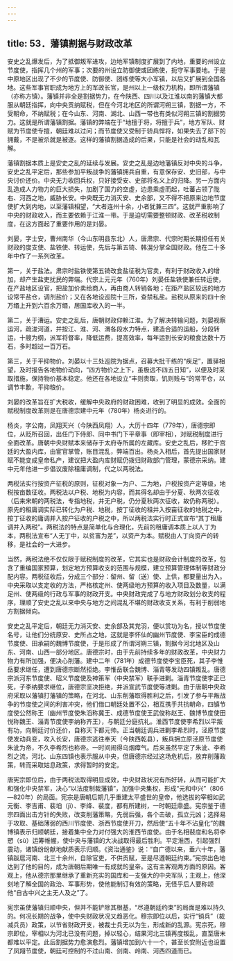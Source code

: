 ```yaml
---
---
---
```

title: 53．藩镇割据与财政改革
---




安史之乱爆发后，为了抵御叛军进攻，边地军镇制度扩展到了内地，重要的州设立节度使，指挥几个州的军事；次要的州设立防御使或团练使，扼守军事要地。于是中原地区出现了不少的节度使、防御使、团练使等大小军镇，以后又扩展到全国各地。这些军事官职成为地方上的军政长官，是州以上一级权力机构，即所谓藩镇（亦称方镇）。藩镇并非全是割据势力，在今陕西、四川以及江淮以南的藩镇大都服从朝廷指挥，向中央贡纳赋税，但在今河北地区的所谓河朔三镇，割据一方，不受朝命，不纳赋税；在今山东、河南、湖北、山西一带也有类似河朔三镇的割据势力。这就是所谓藩镇割据。藩镇的弊端在于“地擅于将，将擅于兵”，地方军队、财赋为节度使专擅，朝廷难以过问；而节度使又受制于骄兵悍将，如果失去了部下的拥戴，不是被杀就是被逐。这样的藩镇割据造成的后果，只能是社会的动乱和瓦解。

藩镇割据本质上是安史之乱的延续与发展。安史之乱是边地藩镇反对中央的斗争，安史之乱平定后，那些参加平叛战争的藩镇拥兵自重，有意保存安、史旧部，与中央讨价还价。中央无力收回兵权，只好接受安、史部将名义上的归降。另一方面内乱造成人力物力的巨大损失，加剧了国力的空虚，边患乘虚而起，吐蕃占领了陇右、河西之地，威胁长安。中央既无力消灭安、史余部，又不得不把原来边地节度使扩大到内地，以至藩镇相望，“大者连州十余，小者犹兼三四”。这就严重影响了中央的财政收入，而主要依赖于江淮一带。于是迫切需要整顿财政、改革税收制度，在这方面起了重要作用的是刘晏。

刘晏，字士安，曹州南华（今山东明县东北）人，唐肃宗、代宗时期长期担任有关财政的度支使、盐铁使、转运使，先后与第五锜、韩滉分掌全国财政。他在二十多年中作了一系列改革。

第一，关于盐法。肃宗时盐铁使第五锜改食盐征税为官卖，有利于财政收入的增加，却产生盐吏扰民的弊端。代宗上元元年（760年）刘晏任盐铁使兼任转运使，在产盐地区设官，把盐加价卖给商人，再由商人转销各地；在距产盐区较远的地方设常平盐仓，调剂盐价；又在各地设巡院十三所，查禁私盐。盐税从原来的四十余万缗上升到六百余万缗，居国库收入的一半。

第二，关于漕运。安史之乱后，唐朝财政仰赖江淮。为了解决转输问题，刘晏视察运河，疏浚河道，并按江、淮、河、渭各段水力特点，建造合适的运船，分段转运，十艘为纲，派军将督率，降低运费，提高效率，每年运到长安的粮食达数十万石，多时超过一百万石。

第三，关于平抑物价。刘晏以十三处巡院为据点，召募大批干练的“疾足”，置驿相望，及时报告各地物价动向，“四方物价之上下，虽极远不四五日知”，以便及时采取措施，保持物价基本稳定。他还在各地设立“丰则贵取，饥则贱与”的常平仓，以调节丰歉，平抑粮价。

刘晏的改革旨在扩大税收，缓解中央政府的财政困难，收到了明显的成效。全面的赋税制度改革则是在唐德宗建中元年（780年）杨炎进行的。

杨炎，字公南，凤翔天兴（今陕西凤翔）人，大历十四年（779年），唐德宗即位，从贬所召回，出任门下侍郎、同中书门下平章事（即宰相），对赋税制度进行全面改革。唐朝中央财赋本来储存于太府寺所属的左藏库。安史之乱后，移贮于宫廷的大盈内库，由宦官掌管，账目混乱，弊端百出。杨炎入相后，首先提出国家财赋不能变成皇帝私产，建议把大盈内库财赋仍拨归财政部门管理，蒙德宗采纳。建中元年他进一步倡议废除租庸调制，代之以两税法。

两税法实行按资产征税的原则，征税对象一为户、二为地，户税按资产定等级，地税按亩数征收。两税法以户税、地税为内容，而其得名却由于分夏、秋两次征收（后来宋朝的两税法，专指地税，并无户税，仍分夏秋两次征收，故仍称两税）。原先的租庸调实际已转化为户税、地税，按丁征收的租并入按亩征收的地税之中，按丁征收的庸调并入按户征收的户税之中，所以两税法实行时正式宣布“其丁租庸调并入两税”。两税法的特点是简单化与合理化，先前的租庸调本质上以人丁为本，两税法宣布“人无丁中，以贫富为差”，以资产为本。赋税由人丁向资产的转移，是社会的一大进步。

当然，两税法绝不仅仅限于赋税制度的改革，它其实也是财政会计制度的改革，包含了重编国家预算，划定地方预算收支的范围与规模，建立预算管理体制等财政分配内容。两税征收后，分成三个部分：留州、留（送）使、上供，都要量出为入。中央采取以支定收的方法，严格核定州、使两级地方预算的收入项目及数量，以满足州、使两级的行政与军事的财政开支。中央财政完成了与地方财政划分收支的程序，理顺了安史之乱以来中央与地方之间混乱不堪的财政收支关系，有利于削弱地方割据倾向。

安史之乱平定后，朝廷无力消灭安、史余部及其党羽，便以赏功为名，授以节度使名号，让他们分统原安、史所占之地，这就是李怀仙的幽州节度使、李宝臣的成德节度使、田承嗣的魏博节度使，于是形成了所谓河朔三镇，割据今河北地区及山东、河南、山西一部分地区。唐德宗时，由于先前持续多年的财政改革，中央财力物力有所加强，便决心削藩。建中二年（781年）成德节度使李宝臣死，其子李惟岳要求继任，遭到唐德宗断然拒绝。李惟岳联合魏博、淄青等发动四镇叛乱。唐德宗派河东节度使、昭义节度使及神策军（中央禁军）联手进剿。淄青节度使李正已死，子李纳要求继位，唐德宗坚决拒绝，并派宣武节度使等进剿。由于唐朝中央政府采取以藩镇打藩镇的策略，在河北、山东削藩取得胜利之后，引发了参与平叛战争的节度使之间的利害冲突，他们借口朝廷处置不公，相互携手共抗朝命，四镇节度使公然称王（幽州节度使朱滔称冀王、成德节度使王武俊称赵王、魏博节度使田悦称魏王、淄青节度使李纳称齐王），与朝廷分庭抗礼。淮西节度使李希烈以平叛有功，向朝廷讨价还价，自称天下都元帅。正当朝廷调兵进剿李希烈时，泾原节度使发动兵变，攻入长安，唐德宗逃往奉天（今陕西乾县），叛兵拥立原泾原节度使朱泚为帝，不久李希烈也称帝。一时间闹得乌烟瘴气。后来虽然平定了朱泚、李希烈之流，河北、山东四镇也表示服从中央，但唐德宗经过这场危机后，放弃削藩政策，转而采取姑息政策，求得暂时的安定。

唐宪宗即位后，由于两税法取得明显成效，中央财政状况有所好转，从而可能扩大和强化中央禁军，决心“以法度制裁藩镇”，加强中央集权，形成“元和中兴”（806—820年）的局面。宪宗是唐朝后期几乎重建太平盛世的皇帝，他选拔的宰相如武元衡、李吉甫、裴垍（jì）、李绛、裴度，都有所建树，一时朝廷鼎盛。宪宗鉴于德宗四面出击方针的失败，改变削藩策略，先弱后强，各个击破，孤立元凶；选择易于攻取、基础薄弱的西川节度使、浙西节度使开刀，然后使“五十年不沾皇化”的魏博镇表示归顺朝廷，接着集中全力对付强大的淮西节度使。由于名相裴度和名将李愬（sù）运筹帷幄，使中央与藩镇的大决战取得最后胜利。平定淮西，引起强烈震动，诸镇纷纷献地献质表示归顺。《资治通鉴》说：“自广德以来，垂六十年，藩镇跋扈河南、北三十余州，自除官吏，不供贡赋，至是尽遵朝廷约束。”宪宗出色地达到了他的目的，成为唐朝后期唯一有成就的皇帝。这有主客观两方面的原因。客观上，他从德宗那里继承了重新充实的国库和一支强大的中央军队；主观上，他深刻地了解全国的政治、军事形势，使他能制订有效的策略，无怪乎后人要称颂他“自古中兴之主无人及之”了。

宪宗虽使藩镇归顺中央，但并不能铲除其根基，“尽遵朝廷约束”的局面是难以持久的。何况长期的战争，使中央财政状况又趋恶化。穆宗即位以后，实行“销兵”（裁减兵员）政策，以节省财政开支，被裁士兵无以为生，形成新的乱源。宪宗死，穆宗即位，宰相以为河北已没有问题，掉以轻心，结果河北三镇再度叛乱，直至唐末都难以平定。此后割据势力愈演愈烈。藩镇增加到六十一个，甚至长安附近也设置了凤翔节度使，朝廷可控制的不过山南、剑南、岭南、河西四道而已。